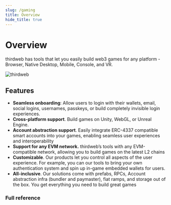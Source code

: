 ```yaml
---
slug: /gaming
title: Overview
hide_title: true
---
```



# Overview

thirdweb has tools that let you easily build web3 games for any platform - Browser, Native Desktop, Mobile, Console, and VR. 

![thirdweb](./assets/preview.png)

## Features

- **Seamless onboarding**: Allow users to login with their wallets, email, social logins, usernames, passkeys, or build completely invisible login experiences.
- **Cross-platform support**. Build games on Unity, WebGL, or Unreal Engine.
- **Account abstraction support**. Easily integrate ERC-4337 compatible smart accounts into your games, enabling seamless user experiences and interoperability
- **Support for any EVM network.** thirdweb’s tools with any EVM-compatible network, allowing you to build games on the latest L2 chains
- **Customizable**. Our products let you control all aspects of the user experience. For example, you can our tools to bring your own authentication system and spin up in-game embedded wallets for users.
- **All-inclusive**. Our solutions come with prefabs, RPCs, Account abstraction infra (bundler and paymaster), fiat ramps, and storage out of the box. You get everything you need to build great games

### Full reference

<div className="row" style={{ marginBottom: 12 }}>
  <div className="col col--3" style={{ padding: 8 }}>
    <QuickstartCard
      name="Unity"
      link="/unity"
      image="/assets/languages/unity.webp"
    />
  </div>
    <div className="col col--3" style={{ padding: 8 }}>
    <QuickstartCard
      name="Unreal Engine"
      link="/gaming/unreal-engine"
      image="/assets/languages/unreal.jpg"
    />
  </div>
</div>

